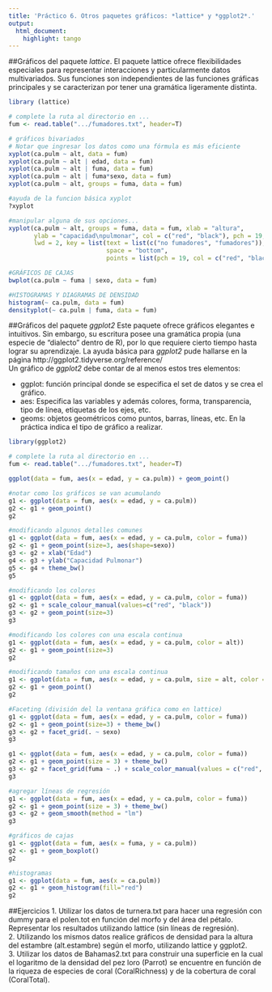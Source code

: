 ```yaml
---
title: 'Práctico 6. Otros paquetes gráficos: *lattice* y *ggplot2*.'
output: 
  html_document:
    highlight: tango
---
```


##Gráficos del paquete *lattice*.
El paquete lattice ofrece flexibilidades especiales para representar interacciones y particularmente datos multivariados. Sus funciones son independientes de las funciones gráficas principales y se caracterizan por tener una gramática ligeramente distinta.   

```r
library (lattice)

# complete la ruta al directorio en ...
fum <- read.table(".../fumadores.txt", header=T)

# gráficos bivariados
# Notar que ingresar los datos como una fórmula es más eficiente
xyplot(ca.pulm ~ alt, data = fum)
xyplot(ca.pulm ~ alt | edad, data = fum)
xyplot(ca.pulm ~ alt | fuma, data = fum)
xyplot(ca.pulm ~ alt | fuma*sexo, data = fum)
xyplot(ca.pulm ~ alt, groups = fuma, data = fum)

#ayuda de la funcion básica xyplot
?xyplot

#manipular alguna de sus opciones...
xyplot(ca.pulm ~ alt, groups = fuma, data = fum, xlab = "altura", 
       ylab = "capacidad\npulmonar", col = c("red", "black"), pch = 19, 
       lwd = 2, key = list(text = list(c("no fumadores", "fumadores")), 
                           space = "bottom", 
                           points = list(pch = 19, col = c("red", "black"))))

#GRÁFICOS DE CAJAS
bwplot(ca.pulm ~ fuma | sexo, data = fum)

#HISTOGRAMAS Y DIAGRAMAS DE DENSIDAD
histogram(~ ca.pulm, data = fum)
densityplot(~ ca.pulm | fuma, data = fum)
```

##Gráficos del paquete *ggplot2*
Este paquete ofrece gráficos elegantes e intuitivos. Sin embargo, su escritura posee una gramática propia (una especie de "dialecto" dentro de R), por lo que requiere cierto tiempo hasta lograr su aprendizaje. La ayuda básica para *ggplot2* pude hallarse en la página http://ggplot2.tidyverse.org/reference/  
Un gráfico de *ggplot2* debe contar de al menos estos tres elementos:  

* ggplot: función principal donde se especifica el set de datos y se crea el gráfico.   
* aes: Especifica las variables y además  colores, forma, transparencia, tipo de línea, etiquetas de los ejes, etc.  
* geoms: objetos geométricos como puntos, barras, líneas, etc. En la práctica indica el tipo de gráfico a realizar.  

```r
library(ggplot2)

# complete la ruta al directorio en ...
fum <- read.table(".../fumadores.txt", header=T)

ggplot(data = fum, aes(x = edad, y = ca.pulm)) + geom_point()

#notar como los gráficos se van acumulando
g1 <- ggplot(data = fum, aes(x = edad, y = ca.pulm))
g2 <- g1 + geom_point()
g2

#modificando algunos detalles comunes
g1 <- ggplot(data = fum, aes(x = edad, y = ca.pulm, color = fuma)) 
g2 <- g1 + geom_point(size=3, aes(shape=sexo)) 
g3 <- g2 + xlab("Edad")
g4 <- g3 + ylab("Capacidad Pulmonar")
g5 <- g4 + theme_bw()
g5

#modificando los colores 
g1 <- ggplot(data = fum, aes(x = edad, y = ca.pulm, color = fuma)) 
g2 <- g1 + scale_colour_manual(values=c("red", "black"))
g3 <- g2 + geom_point(size=3) 
g3

#modificando los colores con una escala continua
g1 <- ggplot(data = fum, aes(x = edad, y = ca.pulm, color = alt)) 
g2 <- g1 + geom_point(size=3) 
g2

#modificando tamaños con una escala continua
g1 <- ggplot(data = fum, aes(x = edad, y = ca.pulm, size = alt, color = fuma)) 
g2 <- g1 + geom_point() 
g2

#Faceting (división del la ventana gráfica como en lattice)
g1 <- ggplot(data = fum, aes(x = edad, y = ca.pulm, color = fuma))
g2 <- g1 + geom_point(size=3) + theme_bw()
g3 <- g2 + facet_grid(. ~ sexo)
g3

g1 <- ggplot(data = fum, aes(x = edad, y = ca.pulm, color = fuma))
g2 <- g1 + geom_point(size = 3) + theme_bw()
g3 <- g2 + facet_grid(fuma ~ .) + scale_color_manual(values = c("red", "blue"))
g3

#agregar líneas de regresión
g1 <- ggplot(data = fum, aes(x = edad, y = ca.pulm, color = fuma))
g2 <- g1 + geom_point(size = 3) + theme_bw()
g3 <- g2 + geom_smooth(method = "lm")
g3

#gráficos de cajas
g1 <- ggplot(data = fum, aes(x = fuma, y = ca.pulm))
g2 <- g1 + geom_boxplot()
g2

#histogramas
g1 <- ggplot(data = fum, aes(x = ca.pulm))
g2 <- g1 + geom_histogram(fill="red")
g2
```

##Ejercicios
1. Utilizar los datos de turnera.txt para  hacer una regresión con dummy para el polen.tot en función del morfo y del área del pétalo. Representar los resultados utilizando lattice (sin líneas de regresión).  
2. Utilizando los mismos datos realice gráficos de densidad para la altura del estambre (alt.estambre) según el morfo, utilizando lattice y ggplot2.  
3. Utilizar los datos de Bahamas2.txt para construir una superficie en la cual el logaritmo de la densidad del pez loro (Parrot) se encuentre en función de la riqueza de especies de coral (CoralRichness) y de la cobertura de coral (CoralTotal).  
